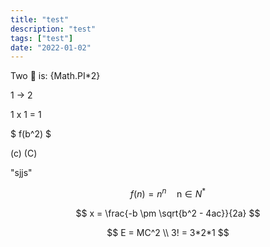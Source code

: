 ```yaml
---
title: "test"
description: "test"
tags: ["test"]
date: "2022-01-02"
---
```


Two 🍰 is: {Math.PI*2}

1 -> 2

1 x 1 = 1

$
f(b^2)
$

(c) (C)

"sjjs"

$$
f(n)=n^n \quad \text{n$\in N^\ast$}
$$

$$
x = \frac{-b \pm \sqrt{b^2 - 4ac}}{2a}
$$

$$
E = MC^2 \\
    3! = 3*2*1
$$
